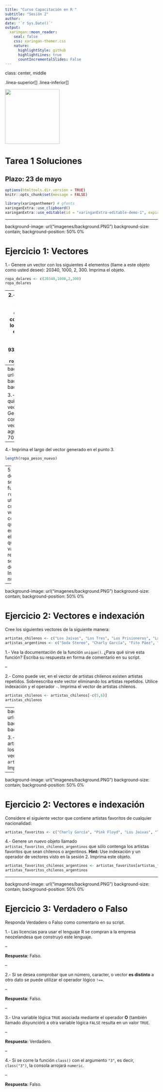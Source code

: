 ```yaml
---
title: "Curso Capacitación en R "
subtitle: "Sesión 2"  
author: 
date: '`r Sys.Date()`'
output:
  xaringan::moon_reader:
    seal: false
    css: xaringan-themer.css
    nature:
      highlightStyle: github
      highlightLines: true
      countIncrementalSlides: False
---
```


class: center, middle

.linea-superior[]
.linea-inferior[]


<img src="imagenes/logo_super_portada.png" width="180" />


# Tarea 1 Soluciones

## Plazo: 23 de mayo 

```r
options(htmltools.dir.version = TRUE)
knitr::opts_chunk$set(message = FALSE) 
```


```r
library(xaringanthemer) # gfonts
xaringanExtra::use_clipboard()
xaringanExtra::use_editable(id = "xaringanExtra-editable-demo-1", expires = 1)
```
---

background-image: url("imagenes/background.PNG")
background-size: contain;
background-position: 50% 0%

# Ejercicio 1: Vectores

1.- Genere un vector con los siguientes $4$ elementos (llame a este objeto como usted desee): $20340$, $1000$, $2$, $300$. Imprima el objeto.
```r
ropa_dolares <- c(20340,1000,2,300)
ropa_dolares
```
--
2.- Asuma que el vector creado en el punto 1 consiste en valores de ropa en **dólares**. Genere otro vector (llámelo como usted quiera) que refleje los mismos valores pero ahora en pesos chilenos. Utilice el siguiente tipo de cambio: $1 \ dólar = 939.42 \ pesos \ chilenos$. Imprima el objeto.
```r
ropa_pesos <- ropa_dolares*939.42
ropa_pesos
```
---
background-image: url("imagenes/background.PNG")
background-size: contain;
background-position: 50% 0%

3.- Asuma que olvidó agregar un quinto valor y sexto valor al vector creado en el punto 2. Genere un nuevo vector (llámelo como usted quiera) basado en el vector del punto 2 donde se agreguen los valores $5000$ y $700$. Imprima este objeto.
```r
ropa_pesos_nuevo <- c(ropa_pesos,5000,700)
ropa_pesos_nuevo
```
--
4.- Imprima el largo del vector generado en el punto 3.
```r
length(ropa_pesos_nuevo)
```
--
5.- Lea la documentación sobre la función `round()` y utilícela para crear un nuevo vector (llámelo como usted quiera) basado en el creado en el punto 3 pero que todos sus valores estén redondeados a solamente $1$ decimal. Imprima este nuevo objeto.
```r
ropa_pesos_nuevo_redondeo <- round(ropa_pesos_nuevo,1)
ropa_pesos_nuevo_redondeo
```

---

background-image: url("imagenes/background.PNG")
background-size: contain;
background-position: 50% 0%

# Ejercicio 2: Vectores e indexación

Cree los siguientes vectores de la siguiente manera:

```r
artistas_chilenos <- c("Los Jaivas", "Los Tres", "Los Prisioneros", "La Ley", "Los Prisioneros", "La Ley", "Los Bunkers")
artistas_argentinos <- c("Soda Stereo", "Charly García", "Fito Páez", "Sandro")
```

1.- Vea la documentación de la función `unique()`. ¿Para qué sirve esta función? Escriba su respuesta en forma de comentario en su script.

--

2.- Como puede ver, en el vector de artistas chilenos existen artistas repetidos. Sobreescriba este vector eliminando los artistas repetidos. Utilice indexación y el operador `-`. Imprima el vector de artistas chilenos.
```r
artistas_chilenos <- artistas_chilenos[-c(5,6)]
artistas_chilenos
```
---
background-image: url("imagenes/background.PNG")
background-size: contain;
background-position: 50% 0%

3.- Ahora que no debiese tener artistas repetidos en ninguno de los dos vectores, una los vectores en uno solo y llámelo `artistas_chilenos_argentinos`. Imprima el objeto.
```r
artistas_chilenos_argentinos <- c(artistas_chilenos,artistas_argentinos)
artistas_chilenos_argentinos
```

---

background-image: url("imagenes/background.PNG")
background-size: contain;
background-position: 50% 0%

# Ejercicio 2: Vectores e indexación

Considere el siguiente vector que contiene artistas favoritos de cualquier nacionalidad:
```r
artistas_favoritos <- c("Charly García", "Pink Floyd", "Los Jaivas", "The Beatles","Soda Stereo", "Hozier")
```

4.- Genere un nuevo objeto llamado `artistas_favoritos_chilenos_argentinos` que sólo contenga los artistas favoritos que sean chilenos o argentinos. **Hint:** Use indexación y un operador de vectores visto en la sesión 2. Imprima este objeto.

```r
artistas_favoritos_chilenos_argentinos <- artistas_favoritos[artistas_favoritos %in% artistas_chilenos_argentinos]
artistas_favoritos_chilenos_argentinos
```

---

background-image: url("imagenes/background.PNG")
background-size: contain;
background-position: 50% 0%

# Ejercicio 3: Verdadero o Falso

Responda Verdadero o Falso como comentario en su script.

1.- Las licencias para usar el lenguaje R se compran a la empresa neozelandesa que construyó este lenguaje.

--

**Respuesta:** Falso.

--

2.- Si se desea comprobar que un número, caracter, o vector **es distinto** a otro dato se puede utilizar el operador lógico `!==`.

--

**Respuesta:** Falso.

--

3.- Una variable lógica `TRUE` asociada mediante el operador **O** (también llamado *disyunción*) a otra variable lógica `FALSE` resulta en un valor `TRUE`.

--

**Respuesta:** Verdadero.

--

4.- Si se corre la función `class()` con el argumento `"3"`, es decir, `class("3")`, la consola arrojará `numeric`. 

--

**Respuesta:** Falso.



